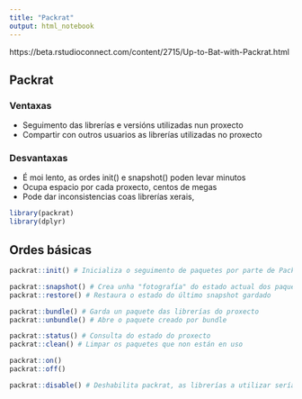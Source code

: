 ```yaml
---
title: "Packrat"
output: html_notebook
---
```


https://beta.rstudioconnect.com/content/2715/Up-to-Bat-with-Packrat.html


## Packrat

### Ventaxas

- Seguimento das librerías e versións  utilizadas nun proxecto 
- Compartir con outros usuarios as librerías utilizadas no proxecto

### Desvantaxas

- É moi lento, as ordes init() e snapshot() poden levar minutos
- Ocupa espacio por cada proxecto, centos de megas
- Pode dar inconsistencias coas librerías xerais,


```r
library(packrat)
library(dplyr)
```

## Ordes básicas

```r
packrat::init() # Inicializa o seguimento de paquetes por parte de Packrat

packrat::snapshot() # Crea unha "fotografía" do estado actual dos paquetes
packrat::restore() # Restaura o estado do último snapshot gardado

packrat::bundle() # Garda un paquete das librerías do proxecto
packrat::unbundle() # Abre o paquete creado por bundle

packrat::status() # Consulta do estado do proxecto
packrat::clean() # Limpar os paquetes que non están en uso

packrat::on()
packrat::off()

packrat::disable() # Deshabilita packrat, as librerías a utilizar serían as xenéricas e bórranse as locais
```

